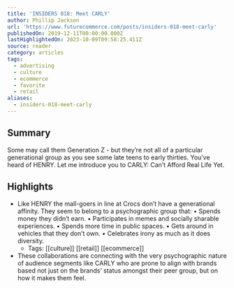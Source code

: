 ```yaml
---
title: 'INSIDERS 018: Meet CARLY'
author: Phillip Jackson
url: 'https://www.futurecommerce.com/posts/insiders-018-meet-carly'
publishedOn: 2019-12-11T00:00:00.000Z
lastHighlightedOn: 2023-10-09T09:58:25.411Z
source: reader
category: articles
tags:
  - advertising
  - culture
  - ecommerce
  - favorite
  - retail
aliases:
  - insiders-018-meet-carly
---
```

## Summary

Some may call them Generation Z - but they’re not all of a particular generational group as you see some late teens to early thirties. You’ve heard of HENRY. Let me introduce you to CARLY: Can’t Afford Real Life Yet.

## Highlights
- Like HENRY the mall-goers in line at Crocs don’t have a generational affinity. They seem to belong to a psychographic group that:
  • Spends money they didn’t earn.
  • Participates in memes and socially sharable experiences.
  • Spends more time in public spaces.
  • Gets around in vehicles that they don’t own.
  • Celebrates irony as much as it does diversity.
    - Tags: [[culture]] [[retail]] [[ecommerce]] 
- These collaborations are connecting with the very psychographic nature of audience segments like CARLY who are prone to align with brands based not just on the brands’ status amongst their peer group, but on how it makes them feel.
